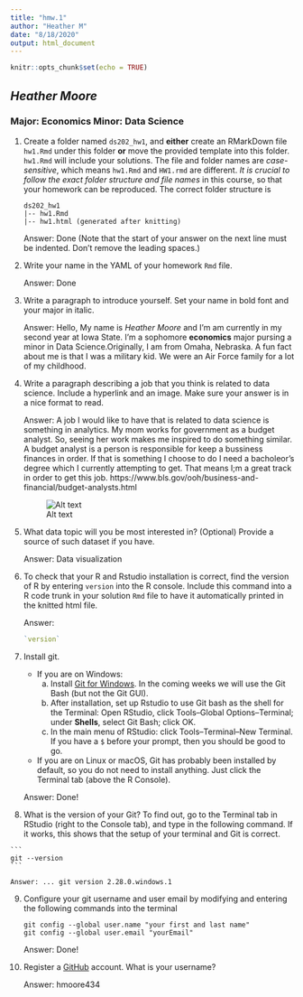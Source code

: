 ```yaml
---
title: "hmw.1"
author: "Heather M"
date: "8/18/2020"
output: html_document
---
```


```r
knitr::opts_chunk$set(echo = TRUE)
```

## *Heather Moore*
### Major: **Economics** Minor: Data Science

1. Create a folder named `ds202_hw1`, and **either** create an RMarkDown file `hw1.Rmd` under this folder **or** move the provided template into this folder. `hw1.Rmd` will include your solutions. The file and folder names are *case-sensitive*, which means `hw1.Rmd` and `HW1.rmd` are different. *It is crucial to follow the exact folder structure and file names* in this course, so that your homework can be reproduced. The correct folder structure is

    ```
    ds202_hw1
    |-- hw1.Rmd
    |-- hw1.html (generated after knitting)
    ```
    
    Answer: Done (Note that the start of your answer on the next line must be indented. Don't remove the leading spaces.)

2. Write your name in the YAML of your homework `Rmd` file.

    Answer: Done


3. Write a paragraph to introduce yourself. Set your name in bold font and your major in italic. 

    Answer:    Hello, My name is *Heather Moore* and I'm am currently in my second year at Iowa State. I'm a sophomore **economics** major pursing a minor in Data Science.Originally, I am from Omaha, Nebraska. A fun fact about me is that I was a military kid. We were an Air Force family for a lot of my childhood.

    
4. Write a paragraph describing a job that you think is related to data science. Include a hyperlink and an image. Make sure your answer is in a nice format to read. 

    Answer:    A job I would like to have that is related to data science is something in analytics. My mom works for government as a budget analyst. So, seeing her work makes me inspired to do something similar. A budget analyst is a person is responsible for keep a bussiness finances in order. If that is something I choose to do I need a bacholeor's degree which I currently attempting to get. That means I;m a great track in order to get this job. https://www.bls.gov/ooh/business-and-financial/budget-analysts.html
   
    ![Alt text](https://i2.wp.com/www.projectbi.net/wp-content/uploads/2019/05/business-analyst.png?w=700&ssl=1)
  


5. What data topic will you be most interested in? (Optional) Provide a source of such dataset if you have.

    Answer: Data visualization 
  
6. To check that your R and Rstudio installation is correct, find the version of R by entering `version` into the R console. Include this command into a R code trunk in your solution `Rmd` file to have it automatically printed in the knitted html file. 

    Answer: 
```r
`version` 
```
  
7. Install git. 
    - If you are on Windows: 
        a. Install [Git for Windows](https://gitforwindows.org/). In the coming weeks we will use the Git Bash (but not the Git GUI). 
        b. After installation, set up Rstudio to use Git bash as the shell for the Terminal: Open RStudio, click Tools--Global Options--Terminal; under **Shells**, select Git Bash; click OK. 
        c. In the main menu of RStudio: click Tools--Terminal--New Terminal. If you have a `$` before your prompt, then you should be good to go.
    - If you are on Linux or macOS, Git has probably been installed by default, so you do not need to install anything. Just click the Terminal tab (above the R Console).

    Answer: Done!
  
8. What is the version of your Git? To find out, go to the Terminal tab in RStudio (right to the Console tab), and type in the following command. If it works, this shows that the setup of your terminal and Git is correct. 

<!-- Then explore the bash command line and Git. -->
    ```
    git --version
    ```

    Answer: ... git version 2.28.0.windows.1
  
9. Configure your git username and user email by modifying and entering the following commands into the terminal

    ```
    git config --global user.name "your first and last name"
    git config --global user.email "yourEmail"
    ```

    Answer: Done!
  

10. Register a [GitHub](https://www.github.com) account. What is your username?

    Answer: hmoore434